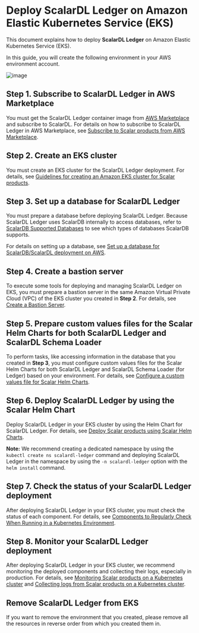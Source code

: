 # Deploy ScalarDL Ledger on Amazon Elastic Kubernetes Service (EKS)

This document explains how to deploy **ScalarDL Ledger** on Amazon Elastic Kubernetes Service (EKS).

In this guide, you will create the following environment in your AWS environment account.

![image](images/png/EKS_ScalarDL_Ledger.drawio.png)

## Step 1. Subscribe to ScalarDL Ledger in AWS Marketplace

You must get the ScalarDL Ledger container image from [AWS Marketplace](https://aws.amazon.com/marketplace/pp/prodview-3jdwfmqonx7a2) and subscribe to ScalarDL. For details on how to subscribe to ScalarDL Ledger in AWS Marketplace, see [Subscribe to Scalar products from AWS Marketplace](AwsMarketplaceGuide.mdx#subscribe-to-scalar-products-from-aws-marketplace).

## Step 2. Create an EKS cluster

You must create an EKS cluster for the ScalarDL Ledger deployment. For details, see [Guidelines for creating an Amazon EKS cluster for Scalar products](CreateEKSClusterForScalarProducts.mdx).

## Step 3. Set up a database for ScalarDL Ledger

You must prepare a database before deploying ScalarDL Ledger. Because ScalarDL Ledger uses ScalarDB internally to access databases, refer to [ScalarDB Supported Databases](https://scalardb.scalar-labs.com/docs/latest/scalardb-supported-databases) to see which types of databases ScalarDB supports.

For details on setting up a database, see [Set up a database for ScalarDB/ScalarDL deployment on AWS](SetupDatabaseForAWS.mdx).

## Step 4. Create a bastion server

To execute some tools for deploying and managing ScalarDL Ledger on EKS, you must prepare a bastion server in the same Amazon Virtual Private Cloud (VPC) of the EKS cluster you created in **Step 2**. For details, see [Create a Bastion Server](CreateBastionServer.mdx).

## Step 5. Prepare custom values files for the Scalar Helm Charts for both ScalarDL Ledger and ScalarDL Schema Loader

To perform tasks, like accessing information in the database that you created in **Step 3**, you must configure custom values files for the Scalar Helm Charts for both ScalarDL Ledger and ScalarDL Schema Loader (for Ledger) based on your environment. For details, see [Configure a custom values file for Scalar Helm Charts](../helm-charts/configure-custom-values-file.mdx).

## Step 6. Deploy ScalarDL Ledger by using the Scalar Helm Chart

Deploy ScalarDL Ledger in your EKS cluster by using the Helm Chart for ScalarDL Ledger. For details, see [Deploy Scalar products using Scalar Helm Charts](../helm-charts/how-to-deploy-scalar-products.mdx).

**Note:** We recommend creating a dedicated namespace by using the `kubectl create ns scalardl-ledger` command and deploying ScalarDL Ledger in the namespace by using the `-n scalardl-ledger` option with the `helm install` command.

## Step 7. Check the status of your ScalarDL Ledger deployment

After deploying ScalarDL Ledger in your EKS cluster, you must check the status of each component. For details, see [Components to Regularly Check When Running in a Kubernetes Environment](RegularCheck.mdx).

## Step 8. Monitor your ScalarDL Ledger deployment

After deploying ScalarDL Ledger in your EKS cluster, we recommend monitoring the deployed components and collecting their logs, especially in production. For details, see [Monitoring Scalar products on a Kubernetes cluster](K8sMonitorGuide.mdx) and [Collecting logs from Scalar products on a Kubernetes cluster](K8sLogCollectionGuide.mdx).

## Remove ScalarDL Ledger from EKS

If you want to remove the environment that you created, please remove all the resources in reverse order from which you created them in.
